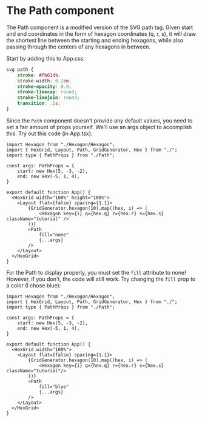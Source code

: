 
<Meta title="Getting Started/Using Path" />

# The Path component

The Path component is a modified version of the SVG path tag.  Given start and end coordinates in 
the form of hexagon coordinates (q, r, s), it will draw the shortest line between the starting 
and ending hexagons, while also passing through the centers of any hexagons in between.

Start by adding this to App.css:

```css 
svg path {
    stroke: #fb61db;
    stroke-width: 0.2em;
    stroke-opacity: 0.9;
    stroke-linecap: round;
    stroke-linejoin: round;
    transition: .1s;
}
```

Since the `Path` component doesn't provide any default values, you need to set a fair amount of 
props yourself.  We'll use an args object to accomplish this.  Try out this code (in App.tsx):

```tsx
import Hexagon from "./Hexagon/Hexagon";
import { HexGrid, Layout, Path, GridGenerator, Hex } from "./";
import type { PathProps } from "./Path";

const args: PathProps = {
    start: new Hex(5, -3, -2),
    end: new Hex(-5, 1, 4),
}

export default function App() {
  <HexGrid width="100%" height="100%">
    <Layout flat={false} spacing={1.1}>
        {GridGenerator.hexagon(10).map((hex, i) => (
            <Hexagon key={i} q={hex.q} r={hex.r} s={hex.s} className="tutorial" />
        ))}
        <Path
            fill="none"
            {...args}
        />
    </Layout>
  </HexGrid>
}
```

<Story of={PathStory.Default} />

For the Path to display properly, you must set the `fill` attribute to none!  However, if you don't,
the code will still work.  Try changing the `fill` prop to a color (I chose blue):   
```tsx
import Hexagon from "./Hexagon/Hexagon";
import { HexGrid, Layout, Path, GridGenerator, Hex } from "./";
import type { PathProps } from "./Path";

const args: PathProps = {
    start: new Hex(5, -3, -2),
    end: new Hex(-5, 1, 4),
}

export default function App() {
  <HexGrid width="100%">
    <Layout flat={false} spacing={1.1}>
        {GridGenerator.hexagon(10).map((hex, i) => (
            <Hexagon key={i} q={hex.q} r={hex.r} s={hex.s} className="tutorial"/>
        ))}
        <Path
            fill="blue"
            {...args}
        />
    </Layout>
  </HexGrid>
}
```

<Story of={PathStory.FillTrue} />